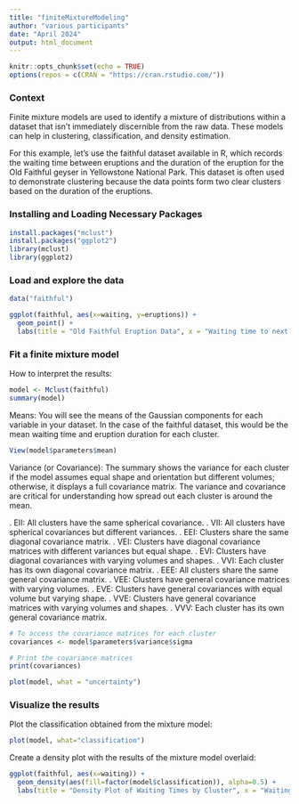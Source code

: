 ```yaml
---
title: "finiteMixtureModeling"
author: "various participants"
date: "April 2024"
output: html_document
---
```



```r
knitr::opts_chunk$set(echo = TRUE)
options(repos = c(CRAN = "https://cran.rstudio.com/"))

```
### Context
Finite mixture models are used to identify a mixture of distributions within a dataset that isn't immediately discernible from the raw data. These models can help in clustering, classification, and density estimation.

For this example, let's use the faithful dataset available in R, which records the waiting time between eruptions and the duration of the eruption for the Old Faithful geyser in Yellowstone National Park. This dataset is often used to demonstrate clustering because the data points form two clear clusters based on the duration of the eruptions.

### Installing and Loading Necessary Packages
```r
install.packages("mclust")
install.packages("ggplot2")
library(mclust)
library(ggplot2)
```


### Load and explore the data
```r
data("faithful")

ggplot(faithful, aes(x=waiting, y=eruptions)) +
  geom_point() +
  labs(title = "Old Faithful Eruption Data", x = "Waiting time to next eruption (minutes)", y = "Eruption duration (minutes)")

```

### Fit a finite mixture model

How to interpret the results: 


```r
model <- Mclust(faithful)
summary(model)

```
Means: You will see the means of the Gaussian components for each variable in your dataset. In the case of the faithful dataset, this would be the mean waiting time and eruption duration for each cluster.
```r
View(model$parameters$mean)
```
Variance (or Covariance): The summary shows the variance for each cluster if the model assumes equal shape and orientation but different volumes; otherwise, it displays a full covariance matrix. The variance and covariance are critical for understanding how spread out each cluster is around the mean.

. EII: All clusters have the same spherical covariance.
. VII: All clusters have spherical covariances but different variances.
. EEI: Clusters share the same diagonal covariance matrix.
. VEI: Clusters have diagonal covariance matrices with different variances but equal shape.
. EVI: Clusters have diagonal covariances with varying volumes and shapes.
. VVI: Each cluster has its own diagonal covariance matrix.
. EEE: All clusters share the same general covariance matrix.
. VEE: Clusters have general covariance matrices with varying volumes.
. EVE: Clusters have general covariances with equal volume but varying shape.
. VVE: Clusters have general covariance matrices with varying volumes and shapes.
. VVV: Each cluster has its own general covariance matrix.

```r
# To access the covariance matrices for each cluster
covariances <- model$parameters$variance$sigma

# Print the covariance matrices
print(covariances)
```
```r
plot(model, what = "uncertainty")

```
### Visualize the results
Plot the classification obtained from the mixture model:
```r
plot(model, what="classification")
```

Create a density plot with the results of the mixture model overlaid:
```r
ggplot(faithful, aes(x=waiting)) +
  geom_density(aes(fill=factor(model$classification)), alpha=0.5) +
  labs(title = "Density Plot of Waiting Times by Cluster", x = "Waiting time to next eruption (minutes)")

```